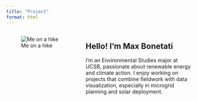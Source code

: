 ```yaml
---
title: "Project"
format: html
---
```


::::: columns
::: {.column width="40%"}
![Me on a hike](Photos/Intro.jpg)
:::

::: {.column width="60%"}
## Hello! I’m Max Bonetati

I’m an Environmental Studies major at UCSB, passionate about renewable energy and climate action. I enjoy working on projects that combine fieldwork with data visualization, especially in microgrid planning and solar deployment.
:::
:::::

